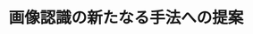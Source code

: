﻿---
title: "画像認識の新たなる手法への提案"
category: "情報理工学院"
vol: "9"
interviewee: "佐藤 誠 "
url: ""
tags: []
pdf: "9-8.pdf"
facephoto: ""
career: ""
preface: "------------"
---
